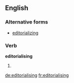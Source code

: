 ==English==

===Alternative forms===
* [[editorializing]] {{qualifier|North American}}

===Verb===
'''editorialising'''

# {{chiefly|British}} {{present participle of|editorialise}}

[[de:editorialising]]
[[fr:editorialising]]
